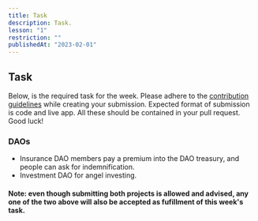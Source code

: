 ```yaml
---
title: Task
description: Task.
lesson: "1"
restriction: ""
publishedAt: "2023-02-01"
---
```


## Task

Below, is the required task for the week. Please adhere to the [contribution guidelines](https://github.com/celo-org/stackshift) while creating your submission.
Expected format of submission is code and live app. All these should be contained in your pull request. Good luck!

### DAOs

- Insurance DAO members pay a premium into the DAO treasury, and people can ask for indemnification.
- Investment DAO for angel investing.

#### Note: even though submitting both projects is allowed and advised, any one of the two above will also be accepted as fufillment of this week's task.
